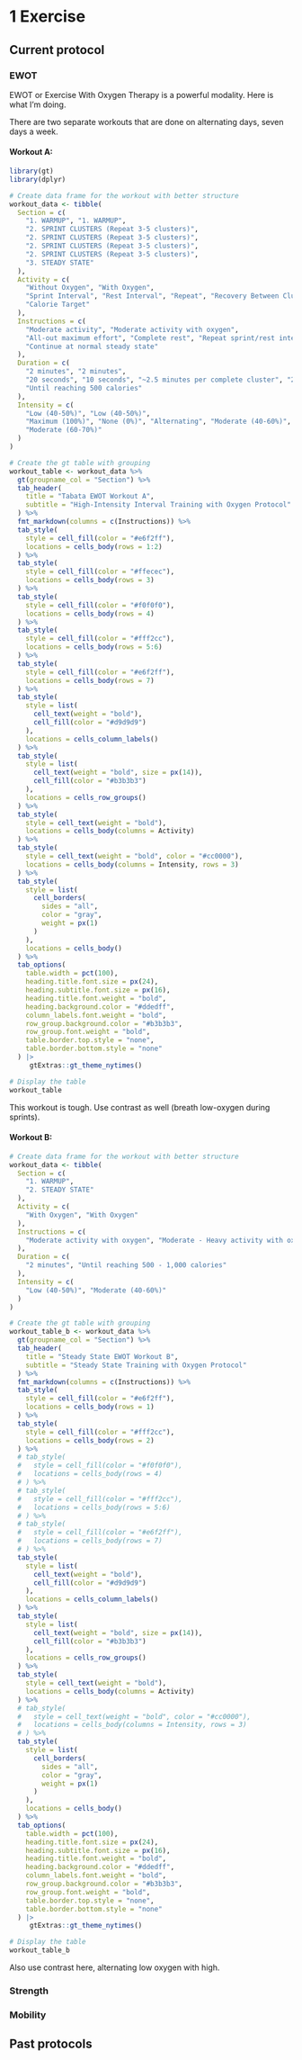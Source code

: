 # 1 Exercise

## Current protocol

### EWOT

EWOT or Exercise With Oxygen Therapy is a powerful modality. Here is what I'm doing.

There are two separate workouts that are done on alternating days, seven days a week.

#### Workout A:

```r
library(gt)
library(dplyr)

# Create data frame for the workout with better structure
workout_data <- tibble(
  Section = c(
    "1. WARMUP", "1. WARMUP",
    "2. SPRINT CLUSTERS (Repeat 3-5 clusters)", 
    "2. SPRINT CLUSTERS (Repeat 3-5 clusters)", 
    "2. SPRINT CLUSTERS (Repeat 3-5 clusters)",
    "2. SPRINT CLUSTERS (Repeat 3-5 clusters)",
    "3. STEADY STATE"
  ),
  Activity = c(
    "Without Oxygen", "With Oxygen",
    "Sprint Interval", "Rest Interval", "Repeat", "Recovery Between Clusters",
    "Calorie Target"
  ),
  Instructions = c(
    "Moderate activity", "Moderate activity with oxygen",
    "All-out maximum effort", "Complete rest", "Repeat sprint/rest intervals 3-5 times to complete one cluster", "Moderate pace after completing each cluster",
    "Continue at normal steady state"
  ),
  Duration = c(
    "2 minutes", "2 minutes",
    "20 seconds", "10 seconds", "~2.5 minutes per complete cluster", "2 minutes",
    "Until reaching 500 calories"
  ),
  Intensity = c(
    "Low (40-50%)", "Low (40-50%)",
    "Maximum (100%)", "None (0%)", "Alternating", "Moderate (40-60%)",
    "Moderate (60-70%)"
  )
)

# Create the gt table with grouping
workout_table <- workout_data %>%
  gt(groupname_col = "Section") %>%
  tab_header(
    title = "Tabata EWOT Workout A",
    subtitle = "High-Intensity Interval Training with Oxygen Protocol"
  ) %>%
  fmt_markdown(columns = c(Instructions)) %>%
  tab_style(
    style = cell_fill(color = "#e6f2ff"),
    locations = cells_body(rows = 1:2)
  ) %>%
  tab_style(
    style = cell_fill(color = "#ffecec"),
    locations = cells_body(rows = 3)
  ) %>%
  tab_style(
    style = cell_fill(color = "#f0f0f0"),
    locations = cells_body(rows = 4)
  ) %>%
  tab_style(
    style = cell_fill(color = "#fff2cc"),
    locations = cells_body(rows = 5:6)
  ) %>%
  tab_style(
    style = cell_fill(color = "#e6f2ff"),
    locations = cells_body(rows = 7)
  ) %>%
  tab_style(
    style = list(
      cell_text(weight = "bold"),
      cell_fill(color = "#d9d9d9")
    ),
    locations = cells_column_labels()
  ) %>%
  tab_style(
    style = list(
      cell_text(weight = "bold", size = px(14)),
      cell_fill(color = "#b3b3b3")
    ),
    locations = cells_row_groups()
  ) %>%
  tab_style(
    style = cell_text(weight = "bold"),
    locations = cells_body(columns = Activity)
  ) %>%
  tab_style(
    style = cell_text(weight = "bold", color = "#cc0000"),
    locations = cells_body(columns = Intensity, rows = 3)
  ) %>%
  tab_style(
    style = list(
      cell_borders(
        sides = "all",
        color = "gray",
        weight = px(1)
      )
    ),
    locations = cells_body()
  ) %>%
  tab_options(
    table.width = pct(100),
    heading.title.font.size = px(24),
    heading.subtitle.font.size = px(16),
    heading.title.font.weight = "bold",
    heading.background.color = "#ddedff",
    column_labels.font.weight = "bold",
    row_group.background.color = "#b3b3b3",
    row_group.font.weight = "bold",
    table.border.top.style = "none",
    table.border.bottom.style = "none"
  ) |>
     gtExtras::gt_theme_nytimes()

# Display the table
workout_table
```

This workout is tough. Use contrast as well (breath low-oxygen during sprints).

#### Workout B:

```r


# Create data frame for the workout with better structure
workout_data <- tibble(
  Section = c(
    "1. WARMUP",
    "2. STEADY STATE"
  ),
  Activity = c(
    "With Oxygen", "With Oxygen"
  ),
  Instructions = c(
    "Moderate activity with oxygen", "Moderate - Heavy activity with oxygen"
  ),
  Duration = c(
    "2 minutes", "Until reaching 500 - 1,000 calories"
  ),
  Intensity = c(
    "Low (40-50%)", "Moderate (40-60%)"
  )
)

# Create the gt table with grouping
workout_table_b <- workout_data %>%
  gt(groupname_col = "Section") %>%
  tab_header(
    title = "Steady State EWOT Workout B",
    subtitle = "Steady State Training with Oxygen Protocol"
  ) %>%
  fmt_markdown(columns = c(Instructions)) %>%
  tab_style(
    style = cell_fill(color = "#e6f2ff"),
    locations = cells_body(rows = 1)
  ) %>%
  tab_style(
    style = cell_fill(color = "#fff2cc"),
    locations = cells_body(rows = 2)
  ) %>%
  # tab_style(
  #   style = cell_fill(color = "#f0f0f0"),
  #   locations = cells_body(rows = 4)
  # ) %>%
  # tab_style(
  #   style = cell_fill(color = "#fff2cc"),
  #   locations = cells_body(rows = 5:6)
  # ) %>%
  # tab_style(
  #   style = cell_fill(color = "#e6f2ff"),
  #   locations = cells_body(rows = 7)
  # ) %>%
  tab_style(
    style = list(
      cell_text(weight = "bold"),
      cell_fill(color = "#d9d9d9")
    ),
    locations = cells_column_labels()
  ) %>%
  tab_style(
    style = list(
      cell_text(weight = "bold", size = px(14)),
      cell_fill(color = "#b3b3b3")
    ),
    locations = cells_row_groups()
  ) %>%
  tab_style(
    style = cell_text(weight = "bold"),
    locations = cells_body(columns = Activity)
  ) %>%
  # tab_style(
  #   style = cell_text(weight = "bold", color = "#cc0000"),
  #   locations = cells_body(columns = Intensity, rows = 3)
  # ) %>%
  tab_style(
    style = list(
      cell_borders(
        sides = "all",
        color = "gray",
        weight = px(1)
      )
    ),
    locations = cells_body()
  ) %>%
  tab_options(
    table.width = pct(100),
    heading.title.font.size = px(24),
    heading.subtitle.font.size = px(16),
    heading.title.font.weight = "bold",
    heading.background.color = "#ddedff",
    column_labels.font.weight = "bold",
    row_group.background.color = "#b3b3b3",
    row_group.font.weight = "bold",
    table.border.top.style = "none",
    table.border.bottom.style = "none"
  ) |>
     gtExtras::gt_theme_nytimes()

# Display the table
workout_table_b
```

Also use contrast here, alternating low oxygen with high.

### Strength

### Mobility

## Past protocols